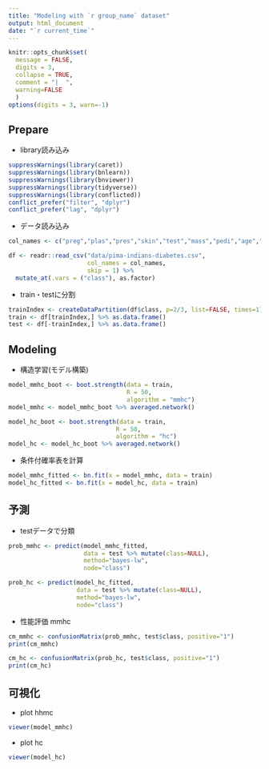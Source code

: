 ```yaml
---
title: "Modeling with `r group_name` dataset"
output: html_document
date: "`r current_time`"
---
```


```r
knitr::opts_chunk$set(
  message = FALSE,
  digits = 3,
  collapse = TRUE,
  comment = "|  ",
  warning=FALSE
  )
options(digits = 3, warn=-1)
```

## Prepare

- library読み込み
```r
suppressWarnings(library(caret))
suppressWarnings(library(bnlearn))
suppressWarnings(library(bnviewer))
suppressWarnings(library(tidyverse))
suppressWarnings(library(conflicted))
conflict_prefer("filter", "dplyr")
conflict_prefer("lag", "dplyr")
```

- データ読み込み
```r
col_names <- c("preg","plas","pres","skin","test","mass","pedi","age","class")

df <- readr::read_csv("data/pima-indians-diabetes.csv", 
                      col_names = col_names,
                      skip = 1) %>% 
  mutate_at(.vars = ("class"), as.factor)
```

- train・testに分割
```r
trainIndex <- createDataPartition(df$class, p=2/3, list=FALSE, times=1)
train <- df[trainIndex,] %>% as.data.frame()
test <- df[-trainIndex,] %>% as.data.frame()
```

## Modeling

- 構造学習(モデル構築)
```r
model_mmhc_boot <- boot.strength(data = train, 
                                 R = 50,
                                 algorithm = "mmhc")
model_mmhc <- model_mmhc_boot %>% averaged.network()

model_hc_boot <- boot.strength(data = train, 
                              R = 50,
                              algorithm = "hc")
model_hc <- model_hc_boot %>% averaged.network()
```

- 条件付確率表を計算
```r
model_mmhc_fitted <- bn.fit(x = model_mmhc, data = train)
model_hc_fitted <- bn.fit(x = model_hc, data = train)
```

## 予測

- testデータで分類
```r
prob_mmhc <- predict(model_mmhc_fitted, 
                     data = test %>% mutate(class=NULL), 
                     method="bayes-lw",
                     node="class")

prob_hc <- predict(model_hc_fitted, 
                   data = test %>% mutate(class=NULL), 
                   method="bayes-lw",
                   node="class")
```

- 性能評価 mmhc
```r
cm_mmhc <- confusionMatrix(prob_mmhc, test$class, positive="1")
print(cm_mmhc)
```

```r
cm_hc <- confusionMatrix(prob_hc, test$class, positive="1")
print(cm_hc)
```

## 可視化

- plot hhmc
```r
viewer(model_mmhc)
```

- plot hc
```r
viewer(model_hc)
```
